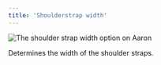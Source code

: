 ```yaml
---
title: 'Shoulderstrap width'
---
```


![The shoulder strap width option on Aaron](./shoulderstrapwidth.svg)

Determines the width of the shoulder straps.
